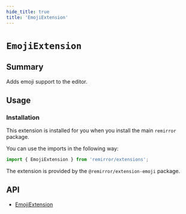 ```yaml
---
hide_title: true
title: 'EmojiExtension'
---
```


# `EmojiExtension`

## Summary

Adds emoji support to the editor.

## Usage

### Installation

This extension is installed for you when you install the main `remirror` package.

You can use the imports in the following way:

```ts
import { EmojiExtension } from 'remirror/extensions';
```

The extension is provided by the `@remirror/extension-emoji` package.

## API

- [EmojiExtension](../api/extension-emoji)
